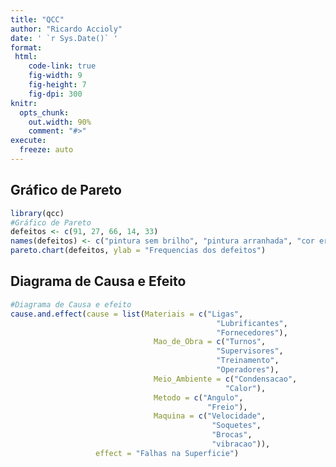 ```yaml
---
title: "QCC"
author: "Ricardo Accioly"
date: ' `r Sys.Date()` '
format:
 html:
    code-link: true
    fig-width: 9
    fig-height: 7
    fig-dpi: 300
knitr:
  opts_chunk: 
    out.width: 90%
    comment: "#>"
execute:
  freeze: auto
---
```


## Gráfico de Pareto

```r
library(qcc)
#Gráfico de Pareto
defeitos <- c(91, 27, 66, 14, 33)
names(defeitos) <- c("pintura sem brilho", "pintura arranhada", "cor errada", "sem tinta", "bolhas")
pareto.chart(defeitos, ylab = "Frequencias dos defeitos")
```

## Diagrama de Causa e Efeito

```r
#Diagrama de Causa e efeito
cause.and.effect(cause = list(Materiais = c("Ligas",
                                              "Lubrificantes",
                                              "Fornecedores"),
                                Mao_de_Obra = c("Turnos",
                                              "Supervisores",
                                              "Treinamento",
                                              "Operadores"),
                                Meio_Ambiente = c("Condensacao",
                                                "Calor"),
                                Metodo = c("Angulo",
                                            "Freio"),
                                Maquina = c("Velocidade",
                                             "Soquetes",
                                             "Brocas",
                                             "vibracao")),
                   effect = "Falhas na Superficie")
```
